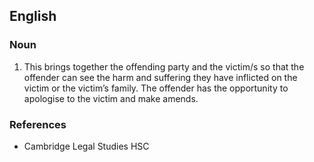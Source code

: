 ==English==

===Noun===
{{en-noun|sg=[[reintegrative]] [[shaming]]|-}}

# {{context|criminal law}} This brings together the offending party and the victim/s so that the offender can see the harm and suffering they have inflicted on the victim or the victim’s family. The offender has the opportunity to apologise to the victim and make amends.

===References===
*Cambridge Legal Studies HSC